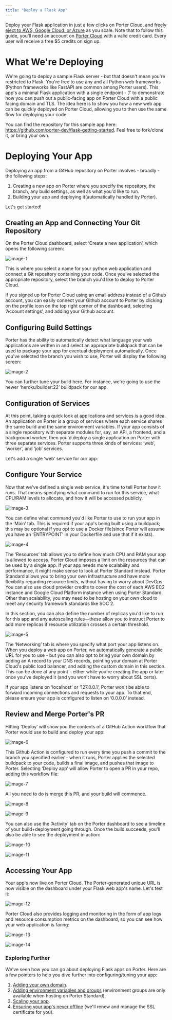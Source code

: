 ```yaml
---
title: "Deploy a Flask App"
---
```


Deploy your Flask application in just a few clicks on Porter Cloud, and [freely eject to AWS, Google Cloud, or Azure](https://docs.porter.run/provision/overview) as you scale. Note that to follow this guide, you’ll need an account on [Porter Cloud](https://porter.run/porter-cloud) with a valid credit card. Every user will receive a free $5 credits on sign up.

# What We're Deploying

We're going to deploy a sample Flask server - but that doesn't mean you're restricted to Flask. You're free to use any and all Python web frameworks (Python frameworks like FastAPI are common among Porter users). This app's a minimal Flask application with a single endpoint - ‘/’ to demonstrate how you can push out a public-facing app on Porter Cloud with a public facing domain and TLS. The idea here is to show you how a new web app can be quickly deployed on Porter Cloud, allowing you to then use the same flow for deploying your code. 

You can find the repository for this sample app here: https://github.com/porter-dev/flask-getting-started. Feel free to fork/clone it, or bring your own.

# Deploying Your App

Deploying an app from a GitHub repository on Porter involves - broadly - the following steps:

1. Creating a new app on Porter where you specify the repository, the branch, any build settings, as well as what you'd like to run.
2. Building your app and deploying it(automatically handled by Porter).

Let's get started!

## Creating an App and Connecting Your Git Repository

On the Porter Cloud dashboard, select ‘Create a new application’, which opens the following screen:

![image-1](/images//guides/porter-cloud-flask/flask-image1.png)

This is where you select a name for your python web application and connect a Git repository containing your code. Once you've selected the appropriate repository, select the branch you'd like to deploy to Porter Cloud. 

<Info>
If you signed up for Porter Cloud using an email address instead of a Github account, you can easily connect your Github account to Porter by clicking on the profile icon on the top right corner of the dashboard, selecting ‘Account settings’, and adding your Github account.
</Info>

## Configuring Build Settings

Porter has the ability to automatically detect what language your web applications are written in and select an appropriate buildpack that can be used to package your app for eventual deployment automatically. Once you've selected the branch you wish to use, Porter will display the following screen:

![image-2](/images//guides/porter-cloud-flask/flask-image2.png)

You can further tune your build here. For instance, we're going to use the newer ‘heroku/builder:22’ buildpack for our app.

## Configuration of Services

At this point, taking a quick look at applications and services is a good idea. An application on Porter is a group of services where each service shares the same build and the same environment variables. If your app consists of a single repository with separate modules for, say, an API, a frontend, and a background worker, then you'd deploy a single application on Porter with three separate services. Porter supports three kinds of services: ‘web’, ‘worker’, and ‘job’ services. 

Let's add a single ‘web’ service for our app:

## Configure Your Service

Now that we've defined a single web service, it's time to tell Porter how it runs. That means specifying what command to run for this service, what CPU/RAM levels to allocate, and how it will be accessed publicly.

![image-3](/images//guides/porter-cloud-flask/flask-image3.png)

You can define what command you'd like Porter to use to run your app in the ‘Main’ tab. This is required if your app's being built using a buildpack; this may be optional if you opt to use a Docker file(since Porter will assume you have an ‘ENTRYPOINT’ in your Dockerfile and use that if it exists).

![image-4](/images//guides/porter-cloud-flask/flask-image4.png)

The ‘Resources’ tab allows you to define how much CPU and RAM your app is allowed to access. Porter Cloud imposes a limit on the resources that can be used by a single app. If your app needs more scalability and performance, it might make sense to look at Porter Standard instead. Porter Standard allows you to bring your own infrastructure and have more flexibility regarding resource limits, without having to worry about DevOps. You can also use cloud provider credits to cover the cost of each AWS EC2 instance and Google Cloud Platform instance when using Porter Standard. Other than scalability, you may need to be hosting on your own cloud to meet any security framework standards like SOC 2.

In this section, you can also define the number of replicas you'd like to run for this app and any autoscaling rules—these allow you to instruct Porter to add more replicas if resource utilization crosses a certain threshold. 

![image-5](/images//guides/porter-cloud-flask/flask-image5.png)

The ‘Networking’ tab is where you specify what port your app listens on. When you deploy a web app on Porter, we automatically generate a public URL for you to use - but you can also opt to bring your own domain by adding an A record to your DNS records, pointing your domain at Porter Cloud's public load balancer, and adding the custom domain in this section. This can be done at any point - either while you're creating the app or later once you've deployed it (and you won't have to worry about SSL certs).

<Info>
If your app listens on ‘localhost’ or ‘127.0.0.1’, Porter won't be able to forward incoming connections and requests to your app. To that end, please ensure your app is configured to listen on ‘0.0.0.0’ instead.
</Info>

## Review and Merge Porter's PR

Hitting ‘Deploy’ will show you the contents of a GitHub Action workflow that Porter would use to build and deploy your app:

![image-6](/images//guides/porter-cloud-flask/flask-image6.png)

This Github Action is configured to run every time you push a commit to the branch you specified earlier - when it runs, Porter applies the selected buildpack to your code, builds a final image, and pushes that image to Porter. Selecting ‘Deploy app’ will allow Porter to open a PR in your repo, adding this workflow file:

![image-7](/images//guides/porter-cloud-flask/flask-image7.png)

All you need to do is merge this PR, and your build will commence.

![image-8](/images//guides/porter-cloud-flask/flask-image8.png)

![image-9](/images//guides/porter-cloud-flask/flask-image9.png)

You can also use the ‘Activity’ tab on the Porter dashboard to see a timeline of your build+deployment going through. Once the build succeeds, you'll also be able to see the deployment in action:

![image-10](/images//guides/porter-cloud-flask/flask-image10.png)

![image-11](/images//guides/porter-cloud-flask/flask-image11.png)

## Accessing Your App

Your app's now live on Porter Cloud. The Porter-generated unique URL is now visible on the dashboard under your Flask web app's name. Let's test it:

![image-12](/images//guides/porter-cloud-flask/flask-image12.png)

Porter Cloud also provides logging and monitoring in the form of app logs and resource consumption metrics on the dashboard, so you can see how your web application is faring:

![image-13](/images//guides/porter-cloud-flask/flask-image13.png)

![image-14](/images//guides/porter-cloud-flask/flask-image14.png)

### Exploring Further
We've seen how you can go about deploying Flask apps on Porter. Here are a few pointers to help you dive further into configuring/tuning your app:

1. [Adding your own domain](/configure/custom-domains).
2. [Adding environment variables and groups](/configure/environment-groups) (environment groups are only available when hosting on Porter Standard).
3. [Scaling your app](/configure/autoscaling). 
4. [Ensuring your app's never offline](/configure/health-checks) (we'll renew and manage the SSL certificate for you).
